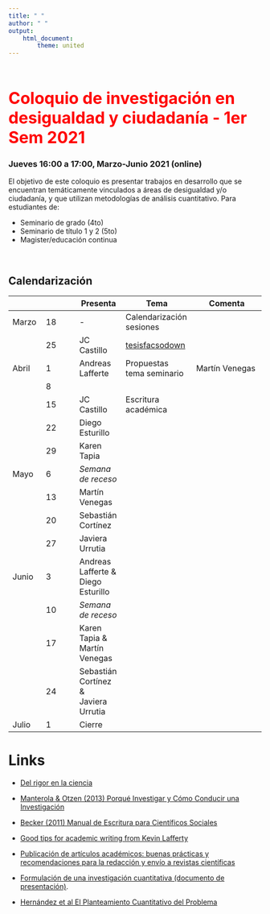 ```yaml
---
title: " "
author: " "
output:
    html_document:
        theme: united
---
```


<br/>
<br/>

<b>
<font color="red" size=6>
Coloquio de investigación en desigualdad y ciudadanía - 1er Sem 2021
</b>
</font>
<br>


### Jueves 16:00  a 17:00, Marzo-Junio 2021 (online)

El objetivo de este coloquio es presentar trabajos en desarrollo que se encuentran temáticamente vinculados a áreas de desigualdad y/o ciudadanía, y que utilizan metodologías de análisis cuantitativo. Para estudiantes de:

- Seminario de grado (4to)
- Seminario de título 1 y 2 (5to)
- Magister/educación continua

<br>

## Calendarización


|             |   |  Presenta   | Tema | Comenta
|---|---|----|------|------|
| Marzo       | 18 | -  | Calendarización sesiones
|             | 25 | JC Castillo  | [tesisfacsodown](https://juancarloscastillo.github.io/tesisfacsodown/)
| Abril       |  1 | Andreas Lafferte  | Propuestas tema seminario | Martín Venegas
|             |  8 |   |  |
|             | 15 | JC Castillo | Escritura académica|
|             | 22 | Diego Esturillo | |
|             | 29 | Karen Tapia   | |
| Mayo        |  6 | _Semana de receso_
|             | 13 | Martín Venegas | |
|             | 20 | Sebastián Cortínez | |
|             | 27 | Javiera Urrutia |
| Junio       |  3 | Andreas Lafferte & <br> Diego Esturillo  |
|             | 10 | _Semana de receso_ |
|             | 17 | Karen Tapia & <br> Martín Venegas  |
|             | 24 | Sebastián Cortínez & <br> Javiera Urrutia  |
| Julio       |  1 | Cierre  |




# Links

- [Del rigor en la ciencia](https://ciudadseva.com/texto/del-rigor-en-la-ciencia/)

- [Manterola & Otzen (2013) Porqué Investigar y Cómo Conducir una Investigación](https://scielo.conicyt.cl/scielo.php?script=sci_arttext&pid=S0717-95022013000400056)

- [Becker (2011) Manual de Escritura para Científicos Sociales](http://www.derechoshumanos.unlp.edu.ar/assets/files/documentos/manual-de-escritura-para-cientificos-sociales.pdf)

- [Good tips for academic writing from Kevin Lafferty](http://trophiccascades.forestry.oregonstate.edu/sites/trophic/files/Lafferty_WritingScientificPaper.pdf)

- [Publicación de artículos académicos: buenas prácticas y recomendaciones para la redacción y envío a revistas científicas](https://repositori.upf.edu/handle/10230/44599)

- [Formulación de una investigación cuantitativa (documento de presentación)](https://estrategias-ic.netlify.app/docpres/02_formu/02_formu.html#1).

- [Hernández et al El Planteamiento Cuantitativo del Problema](https://estrategias-ic.netlify.app/readings/cap3Hernandezetal2014.pdf)
